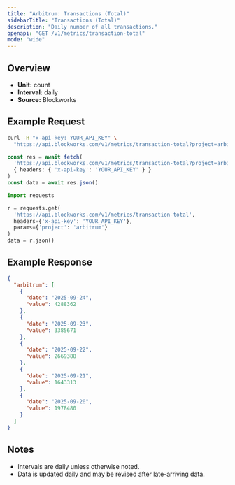 ```yaml
---
title: "Arbitrum: Transactions (Total)"
sidebarTitle: "Transactions (Total)"
description: "Daily number of all transactions."
openapi: "GET /v1/metrics/transaction-total"
mode: "wide"
---
```


## Overview

- **Unit:** count
- **Interval:** daily
- **Source:** Blockworks

## Example Request

<CodeGroup>

```bash cURL
curl -H "x-api-key: YOUR_API_KEY" \
  "https://api.blockworks.com/v1/metrics/transaction-total?project=arbitrum"
```

```typescript TypeScript
const res = await fetch(
  'https://api.blockworks.com/v1/metrics/transaction-total?project=arbitrum',
  { headers: { 'x-api-key': 'YOUR_API_KEY' } }
)
const data = await res.json()
```

```python Python
import requests

r = requests.get(
  'https://api.blockworks.com/v1/metrics/transaction-total',
  headers={'x-api-key': 'YOUR_API_KEY'},
  params={'project': 'arbitrum'}
)
data = r.json()
```

</CodeGroup>

## Example Response

```json
{
  "arbitrum": [
    {
      "date": "2025-09-24",
      "value": 4288362
    },
    {
      "date": "2025-09-23",
      "value": 3385671
    },
    {
      "date": "2025-09-22",
      "value": 2669388
    },
    {
      "date": "2025-09-21",
      "value": 1643313
    },
    {
      "date": "2025-09-20",
      "value": 1978480
    }
  ]
}
```

## Notes
- Intervals are daily unless otherwise noted.
- Data is updated daily and may be revised after late-arriving data.